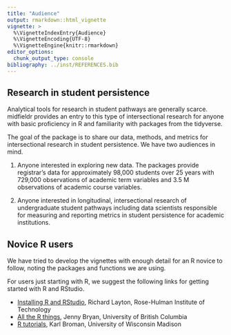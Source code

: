 ```yaml
---
title: "Audience"
output: rmarkdown::html_vignette
vignette: >
  %\VignetteIndexEntry{Audience}
  %\VignetteEncoding{UTF-8}
  %\VignetteEngine{knitr::rmarkdown}
editor_options: 
  chunk_output_type: console
bibliography: ../inst/REFERENCES.bib
---
```


## Research in student persistence

Analytical tools for research in student pathways are generally scarce. midfieldr provides an entry to this type of intersectional research for anyone with basic proficiency in R and familiarity with packages from the tidyverse. 

The goal of the package is to share our data, methods, and metrics for intersectional research in student persistence. We have two audiences in mind. 

1. Anyone interested in exploring new data. The packages provide registrar's data for approximately 98,000 students over 25 years with 729,000 observations of academic term variables and 3.5 M observations of academic course variables.

2. Anyone interested in longitudinal, intersectional research of undergraduate student pathways including data scientists responsible for measuring and reporting metrics in student persistence for academic institutions. 

## Novice R users 

We have tried to develop the vignettes with enough detail for an R novice to follow, noting the packages and functions we are using.  

For users just starting with R, we suggest the following links for getting started with R and RStudio. 

- [Installing R and RStudio](https://github.com/DSR-RHIT/install-R-and-RStudio), Richard Layton, Rose-Hulman Institute of Technology  
- [All the R things](http://stat545.com/topics.html), Jenny Bryan, University of British Columbia   
- [R tutorials](http://kbroman.org/pages/tutorials.html), Karl Broman, University of Wisconsin Madison 



